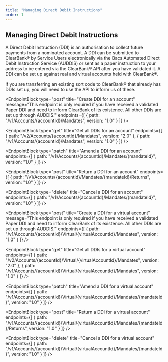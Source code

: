 ```yaml
---
title: "Managing Direct Debit Instructions"
order: 1
---
```



## Managing Direct Debit Instructions

A Direct Debit Instruction (DDI) is an authorisation to collect future payments from a nominated account.
A DDI can be submitted to ClearBank® by Service Users electronically via the Bacs Automated Direct Debit Instruction Service (AUDDIS) or sent as a paper instruction to your address to be entered via the ClearBank® API after you have validated it.
A DDI can be set up against real and virtual accounts held with ClearBank®.

If you are transferring an existing sort code to ClearBank® that already has DDIs set up, you will need to use the API to inform us of these.

<EndpointBlock
  type="post"
  title="Create DDI for an account"
  message="This endpoint is only required if you have received a validated Paper DDI and need to inform ClearBank of its existence. All other DDIs are set up through AUDDIS."
  endpoints={[
    {
      path: "/v1/Accounts/{accountId}/Mandates",
      version: "1.0"
    }
  ]}
/>

<EndpointBlock
  type="get"
  title="Get all DDIs for an account"
  endpoints={[
    {
      path: "/v2/Accounts/{accountId}/Mandates",
      version: "2.0"
    },
    {
      path: "/v1/Accounts/{accountId}/Mandates",
      version: "1.0"
    }
  ]}
/>

<EndpointBlock
  type="patch"
  title="Amend a DDI for an account"
  endpoints={[
    {
      path: "/v1/Accounts/{accountId}/Mandates/{mandateId}",
      version: "1.0"
    }
  ]}
/>

<EndpointBlock
  type="post"
  title="Return a DDI for an account"
  endpoints={[
    {
      path: "/v1/Accounts/{accountId}/Mandates/{mandateId}/Returns",
      version: "1.0"
    }
  ]}
/>

<EndpointBlock
  type="delete"
  title="Cancel a DDI for an account"
  endpoints={[
    {
      path: "/v1/Accounts/{accountId}/Mandates/{mandateId}",
      version: "1.0"
    }
  ]}
/>

<EndpointBlock
  type="post"
  title="Create a DDI for a virtual account"
  message="This endpoint is only required if you have received a validated Paper DDI and need to inform ClearBank of its existence. All other DDIs are set up through AUDDIS."
  endpoints={[
    {
      path: "/v1/Accounts/{accountId}/Virtual/{virtualAccountId}/Mandates",
      version: "1.0"
    }
  ]}
/>

<EndpointBlock
  type="get"
  title="Get all DDIs for a virtual account"
  endpoints={[
    {
      path: "/v2/Accounts/{accountId}/Virtual/{virtualAccountId}/Mandates",
      version: "2.0"
    },
    {
      path: "/v1/Accounts/{accountId}/Virtual/{virtualAccountId}/Mandates",
      version: "1.0"
    }
  ]}
/>

<EndpointBlock
  type="patch"
  title="Amend a DDI for a virtual account"
  endpoints={[
    {
      path: "/v1/Accounts/{accountId}/Virtual/{virtualAccountId}/Mandates/{mandateId}",
      version: "1.0"
    }
  ]}
/>

<EndpointBlock
  type="post"
  title="Return a DDI for a virtual account"
  endpoints={[
    {
      path: "/v1/Accounts/{accountId}/Virtual/{virtualAccountId}/Mandates/{mandateId}/Returns",
      version: "1.0"
    }
  ]}
/>

<EndpointBlock
  type="delete"
  title="Cancel a DDI for a virtual account"
  endpoints={[
    {
      path: "/v1/Accounts/{accountId}/Virtual/{virtualAccountId}/Mandates/{mandateId}",
      version: "1.0"
    }
  ]}
/>
